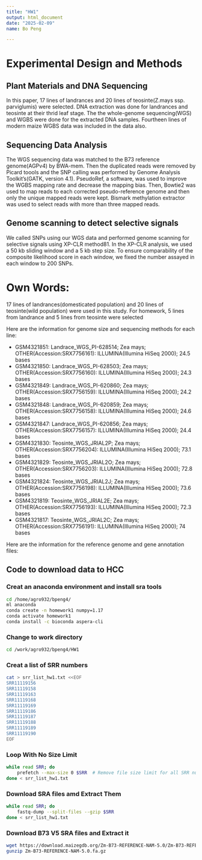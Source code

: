 ```yaml
---
title: "HW1"
output: html_document
date: "2025-02-09"
name: Bo Peng

---
```

# Experimental Design and Methods

## Plant Materials and DNA Sequencing

In this paper, 17 lines of landrances and 20 lines of teosinte(Z.mays ssp. parviglumis) were selected. 
DNA extraction was done for landrances and teosinte at their thrid leaf stage. The the whole-genome sequencing(WGS) 
and WGBS were done for the extracted DNA samples. Fourtheen lines of modern maize WGBS data was included in the 
data also.

## Sequencing Data Analysis

The WGS sequencing data was matched to the B73 reference genome(AGPv4) by BWA-mem. Then the duplicated reads were removed by Picard toools and the SNP calling was performed by Genome Analysis Toolkit's(GATK, version 4.1). PseudoRef, a software, was used to improve the WGBS mapping rate and decrease the mapping bias. Then, Bowtie2 was used to map reads to each corrected pseudo-reference genome and then only the unique mapped reads were kept. Bismark methylation extractor was used to select reads with more than three mapped reads. 

## Genome scanning to detect selective signals

We called SNPs using our WGS data and performed genome scanning for selective signals using XP-CLR method81. In the XP-CLR analysis, we used a 50 kb sliding window and a 5 kb step size. To
ensure comparability of the composite likelihood score in each window, we fixed
the number assayed in each window to 200 SNPs. 


# Own Words:
17 lines of landrances(domesticated population) and 20 lines of teosinte(wild population) were used in this study.
For homework, 5 lines from landrance and 5 lines from teosinte were selected 

Here are the information for genome size and sequencing methods for each line:

- GSM4321851: Landrace_WGS_PI-628514; Zea mays; OTHER(Accession:SRX7756161):
    ILLUMINA(Illumina HiSeq 2000); 24.5 bases
- GSM4321850: Landrace_WGS_PI-628503; Zea mays; OTHER(Accession:SRX7756160):
    ILLUMINA(Illumina HiSeq 2000); 24.3 bases
- GSM4321849: Landrace_WGS_PI-620860; Zea mays; OTHER(Accession:SRX7756159):
    ILLUMINA(Illumina HiSeq 2000); 24.2 bases
- GSM4321848: Landrace_WGS_PI-620859; Zea mays; OTHER(Accession:SRX7756158):
    ILLUMINA(Illumina HiSeq 2000); 24.6 bases
- GSM4321847: Landrace_WGS_PI-620856; Zea mays; OTHER(Accession:SRX7756157):
    ILLUMINA(Illumina HiSeq 2000); 24.4 bases
- GSM4321830: Teosinte_WGS_JRIAL2P; Zea mays; OTHER(Accession:SRX7756204):
    ILLUMINA(Illumina HiSeq 2000); 73.1 bases
- GSM4321829: Teosinte_WGS_JRIAL2O; Zea mays; OTHER(Accession:SRX7756203):
    ILLUMINA(Illumina HiSeq 2000); 72.8 bases
- GSM4321824: Teosinte_WGS_JRIAL2J; Zea mays; OTHER(Accession:SRX7756198):
    ILLUMINA(Illumina HiSeq 2000); 73.6 bases
- GSM4321819: Teosinte_WGS_JRIAL2E; Zea mays; OTHER(Accession:SRX7756193):
    ILLUMINA(Illumina HiSeq 2000); 72.3 bases
- GSM4321817: Teosinte_WGS_JRIAL2C; Zea mays; OTHER(Accession:SRX7756191):
    ILLUMINA(Illumina HiSeq 2000); 74 bases
    
Here are the information for the reference genome and gene annotation files:

## Code to download data to HCC
### Creat an anaconda environment and install sra tools
```bash
cd /home/agro932/bpeng4/
ml anaconda
conda create -n homework1 numpy=1.17       
conda activate homework1 
conda install -c bioconda aspera-cli
```
### Change to work directory
```bash
cd /work/agro932/bpeng4/HW1
```
### Creat a list of SRR numbers
```bash
cat > srr_list_hw1.txt <<EOF
SRR11119156
SRR11119158
SRR11119163
SRR11119168
SRR11119169
SRR11119186
SRR11119187
SRR11119188
SRR11119189
SRR11119190
EOF
```
### Loop With No Size Limit
```bash
while read SRR; do
    prefetch --max-size 0 $SRR  # Remove file size limit for all SRR numbers
done < srr_list_hw1.txt
```

### Download SRA files amd Extract Them
```bash
while read SRR; do
    fastq-dump --split-files --gzip $SRR
done < srr_list_hw1.txt
```

### Download B73 V5 SRA files and Extract it
```bash
wget https://download.maizegdb.org/Zm-B73-REFERENCE-NAM-5.0/Zm-B73-REFERENCE-NAM-5.0.fa.gz
gunzip Zm-B73-REFERENCE-NAM-5.0.fa.gz
```


















